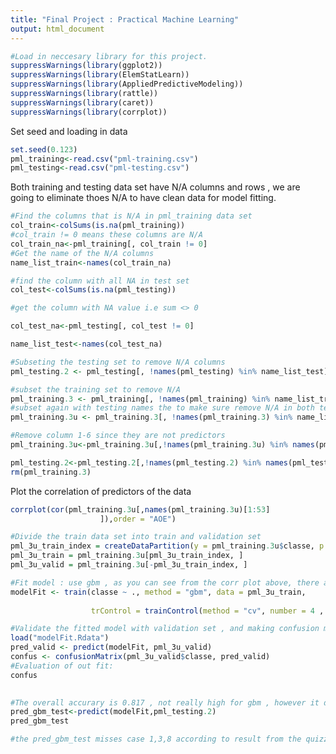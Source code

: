 ---
title: "Final Project : Practical Machine Learning"
output: html_document
---


```{r}
#Load in neccesary library for this project.
suppressWarnings(library(ggplot2))
suppressWarnings(library(ElemStatLearn))
suppressWarnings(library(AppliedPredictiveModeling))
suppressWarnings(library(rattle))
suppressWarnings(library(caret))
suppressWarnings(library(corrplot))
```

Set seed and loading in data

```{r}
set.seed(0.123)
pml_training<-read.csv("pml-training.csv")
pml_testing<-read.csv("pml-testing.csv")

```
Both training and testing data set have N/A columns and rows , we are going to eliminate thoes N/A to have clean 
data for model fitting.

```{r}
#Find the columns that is N/A in pml_training data set
col_train<-colSums(is.na(pml_training))
#col_train != 0 means these columns are N/A
col_train_na<-pml_training[, col_train != 0]
#Get the name of the N/A columns
name_list_train<-names(col_train_na)

```
```{r}
#find the column with all NA in test set
col_test<-colSums(is.na(pml_testing)) 

#get the column with NA value i.e sum <> 0 

col_test_na<-pml_testing[, col_test != 0]

name_list_test<-names(col_test_na)

#Subseting the testing set to remove N/A columns
pml_testing.2 <- pml_testing[, !names(pml_testing) %in% name_list_test]
```
```{r}
#subset the training set to remove N/A
pml_training.3 <- pml_training[, !names(pml_training) %in% name_list_train]
#subset again with testing names the to make sure remove N/A in both testing and training
pml_training.3u <- pml_training.3[, !names(pml_training.3) %in% name_list_test]

#Remove column 1-6 since they are not predictors
pml_training.3u<-pml_training.3u[,!names(pml_training.3u) %in% names(pml_training.3u)[1:6]]

pml_testing.2<-pml_testing.2[,!names(pml_testing.2) %in% names(pml_testing.2)[1:6]]
rm(pml_training.3)
```

Plot the correlation of predictors of the data
```{r}
corrplot(cor(pml_training.3u[,names(pml_training.3u)[1:53]
                    ]),order = "AOE")
```

```{r}
#Divide the train data set into train and validation set
pml_3u_train_index = createDataPartition(y = pml_training.3u$classe, p = 0.7, list = FALSE)
pml_3u_train = pml_training.3u[pml_3u_train_index, ]
pml_3u_valid = pml_training.3u[-pml_3u_train_index, ]

```

```{r,eval = FALSE}
#Fit model : use gbm , as you can see from the corr plot above, there are many correlation in the #data set, so using pca to preprocess to pick the principal components is neccessary
modelFit <- train(classe ~ ., method = "gbm", data = pml_3u_train,
                  
                  trControl = trainControl(method = "cv", number = 4 , classProbs = TRUE),preProcess = "pca")
```                  


```{r}
#Validate the fitted model with validation set , and making confusion matrix   
load("modelFit.Rdata")
pred_valid <- predict(modelFit, pml_3u_valid)
confus <- confusionMatrix(pml_3u_valid$classe, pred_valid)
#Evaluation of out fit: 
confus
                  
```


```{r}
#The overall accurary is 0.817 , not really high for gbm , however it does a decent job in #predictinng the test cases: 
pred_gbm_test<-predict(modelFit,pml_testing.2)
pred_gbm_test

#the pred_gbm_test misses case 1,3,8 according to result from the quizz.
```


